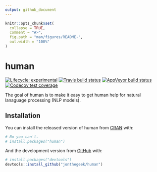 ```yaml
---
output: github_document
---
```


<!-- README.md is generated from README.Rmd. Please edit that file -->

```r
knitr::opts_chunk$set(
  collapse = TRUE,
  comment = "#>",
  fig.path = "man/figures/README-",
  out.width = "100%"
)
```

# human

<!-- badges: start -->
[![Lifecycle: experimental](https://img.shields.io/badge/lifecycle-experimental-orange.svg)](https://www.tidyverse.org/lifecycle/#experimental)
[![Travis build status](https://travis-ci.org/jonthegeek/human.svg?branch=master)](https://travis-ci.org/jonthegeek/human)
[![AppVeyor build status](https://ci.appveyor.com/api/projects/status/github/jonthegeek/human?branch=master&svg=true)](https://ci.appveyor.com/project/jonthegeek/human)
[![Codecov test coverage](https://codecov.io/gh/jonthegeek/human/branch/master/graph/badge.svg)](https://codecov.io/gh/jonthegeek/human?branch=master)
<!-- badges: end -->

The goal of human is to make it easy to get human help for natural lanaguage processing (NLP models).

## Installation

You can install the released version of human from [CRAN](https://CRAN.R-project.org) with:

``` r
# No you can't.
# install.packages("human")
```

And the development version from [GitHub](https://github.com/) with:

``` r
# install.packages("devtools")
devtools::install_github("jonthegeek/human")
```
